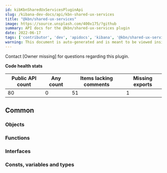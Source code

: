 ```yaml
---
id: kibKbnSharedUxServicesPluginApi
slug: /kibana-dev-docs/api/kbn-shared-ux-services
title: "@kbn/shared-ux-services"
image: https://source.unsplash.com/400x175/?github
summary: API docs for the @kbn/shared-ux-services plugin
date: 2022-06-17
tags: ['contributor', 'dev', 'apidocs', 'kibana', '@kbn/shared-ux-services']
warning: This document is auto-generated and is meant to be viewed inside our experimental, new docs system. Reach out in #docs-engineering for more info.
---
```




Contact [Owner missing] for questions regarding this plugin.

**Code health stats**

| Public API count  | Any count | Items lacking comments | Missing exports |
|-------------------|-----------|------------------------|-----------------|
| 80 | 0 | 51 | 1 |

## Common

### Objects
<DocDefinitionList data={kbnSharedUxServicesObj.common.objects}/>

### Functions
<DocDefinitionList data={kbnSharedUxServicesObj.common.functions}/>

### Interfaces
<DocDefinitionList data={kbnSharedUxServicesObj.common.interfaces}/>

### Consts, variables and types
<DocDefinitionList data={kbnSharedUxServicesObj.common.misc}/>

